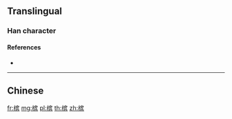 {{also|檳}}
==Translingual==

===Han character===
{{Han char|rn=75|rad=木|as=10|sn=14|four=|canj=DJOC|ids=⿰木宾}}

====References====
* {{Han ref|kx=0546.251|hdz=21270.050|uh=69DF|ud=27103}}

----

==Chinese==
{{zh-see|檳}}

[[fr:槟]]
[[mg:槟]]
[[pl:槟]]
[[th:槟]]
[[zh:槟]]